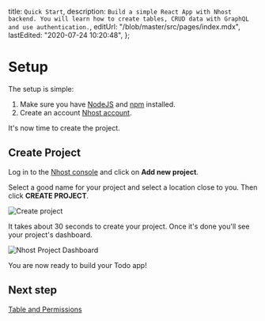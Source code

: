 
  title: `Quick Start`,
  description: `Build a simple React App with Nhost backend. You will learn how to create tables, CRUD data with GraphQL and use authentication.`,
  editUrl: "/blob/master/src/pages/index.mdx",
  lastEdited: "2020-07-24 10:20:48",
};

<MetaTags meta={meta} />

# Setup

The setup is simple:

1. Make sure you have [NodeJS](https://nodejs.org/en/) and [npm](https://www.npmjs.com/) installed.
2. Create an account [Nhost account](https://console.nhost.io/register).

It's now time to create the project.

## Create Project

Log in to the [Nhost console](https://console.nhost.io) and click on **Add new project**.

Select a good name for your project and select a location close to you. Then click **CREATE PROJECT**.

![Create project](/images/create-project-create-project.png)

It takes about 30 seconds to create your project. Once it's done you'll see your project's dashboard.

![Nhost Project Dashboard](/images/create-project-dashboard.png)

You are now ready to build your Todo app!

## Next step

[Table and Permissions](/quick-start/table-and-permissions)
